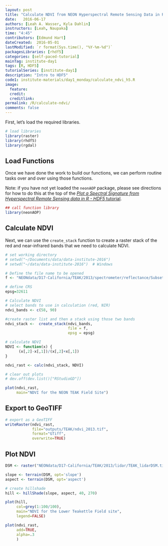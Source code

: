 ```yaml
---
layout: post
title: "Calculate NDVI from NEON Hyperspectral Remote Sensing Data in R"
date:   2016-06-17
authors: [Leah A. Wasser, Kyla Dahlin]
instructors: [Leah, Naupaka]
time: "4:45"
contributors: [Edmund Hart]
dateCreated:  2016-05-01
lastModified: `r format(Sys.time(), "%Y-%m-%d")`
packagesLibraries: [rhdf5]
categories: [self-paced-tutorial]
mainTag: institute-day1
tags: [R, HDF5]
tutorialSeries: [institute-day1]
description: "Intro to HDF5"
code1: institute-materials/day1_monday/calculate_ndvi_h5.R
image:
  feature:
  credit:
  creditlink:
permalink: /R/calculate-ndvi/
comments: false
---
```


First, let's load the required libraries.

```r

# load libraries
library(raster)
library(rhdf5)
library(rgdal)

```

## Load Functions

Once we have done the work to build our functions, we can perform routine tasks
over and over using those functions.

Note: if you have not yet loaded the `neonAOP` package, please see directions 
for how to do this at the top of the 
<a href="{{ site.basurl }}/R/plot-spectral-signature/" target="_blank"> *Plot a Spectral Signature from Hyperspectral Remote Sensing data in R - HDF5* tutorial</a>. 

```r

## call function library
library(neonAOP)

```

## Calculate NDVI

Next, we can use the `create_stack` function to create a raster stack of the
red and near-infrared bands that we need to calculate NDVI.

```r

# set working directory
# setwd("~/Documents/data/data-institute-2016")
# setwd("~/data/data-institute-2016")  # Windows

# Define the file name to be opened
f <- "NEONdata/D17-California/TEAK/2013/spectrometer/reflectance/Subset3NIS1_20130614_100459_atmcor.h5"

# define CRS
epsg=32611

# Calculate NDVI
# select bands to use in calculation (red, NIR)
ndvi_bands <- c(58, 90)

#create raster list and then a stack using those two bands
ndvi_stack <-  create_stack(ndvi_bands,
                            file = f,
                            epsg = epsg)

# calculate NDVI
NDVI <- function(x) {
	  (x[,2]-x[,1])/(x[,2]+x[,1])
}

ndvi_rast <- calc(ndvi_stack, NDVI)

# clear out plots
# dev.off(dev.list()["RStudioGD"])

plot(ndvi_rast,
     main="NDVI for the NEON TEAK Field Site")


```

## Export to GeoTIFF

```r

# export as a GeoTIFF
writeRaster(ndvi_rast,
            file="outputs/TEAK/ndvi_2013.tif",
            format="GTiff",
            overwrite=TRUE)

```

## Plot NDVI

```r

DSM <- raster("NEONdata/D17-California/TEAK/2013/lidar/TEAK_lidarDSM.tif")  

slope <- terrain(DSM, opt='slope')
aspect <- terrain(DSM, opt='aspect')

# create hillshade
hill <- hillShade(slope, aspect, 40, 270)

plot(hill,
     col=grey(1:100/100),
     main="NDVI for the Lower Teakettle Field site",
     legend=FALSE)

plot(ndvi_rast,
     add=TRUE,
     alpha=.3
     )
```
